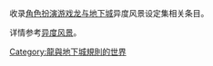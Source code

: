 {{Catnav|頁面分類|各種主題的頁面分類|類型|遊戲類型|角色扮演遊戲|龍與地下城}}

收录[[角色扮演游戏|角色扮演游戏]][[龙与地下城|龙与地下城]]异度风景设定集相关条目。

详情参考[[异度风景|异度风景]]。



[[Category:龍與地下城規則的世界|Category:龍與地下城規則的世界]]